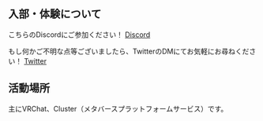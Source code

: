 ## 入部・体験について
こちらのDiscordにご参加ください！
[Discord](https://discord.gg/MPrWhbNm6J)


もし何かご不明な点等ございましたら、TwitterのDMにてお気軽にお尋ねください！
[Twitter](https://twitter.com/oita_metaverse)

## 活動場所
主にVRChat、Cluster（メタバースプラットフォームサービス）です。